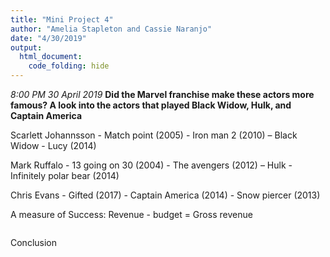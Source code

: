 ```yaml
---
title: "Mini Project 4"
author: "Amelia Stapleton and Cassie Naranjo"
date: "4/30/2019"
output: 
  html_document:
    code_folding: hide
---
```


*8:00 PM 30 April 2019*
**Did the Marvel franchise make these actors more famous? A look into the actors that played Black Widow, Hulk, and Captain America**

Scarlett Johannsson
- Match point (2005)
- Iron man 2 (2010) -- Black Widow
- Lucy (2014)

Mark Ruffalo
- 13 going on 30 (2004)
- The avengers (2012) -- Hulk
- Infinitely polar bear (2014)

Chris Evans
- Gifted (2017)
- Captain America (2014)
- Snow piercer (2013)

A measure of Success:
Revenue - budget = Gross revenue

```r

```

Conclusion
 


